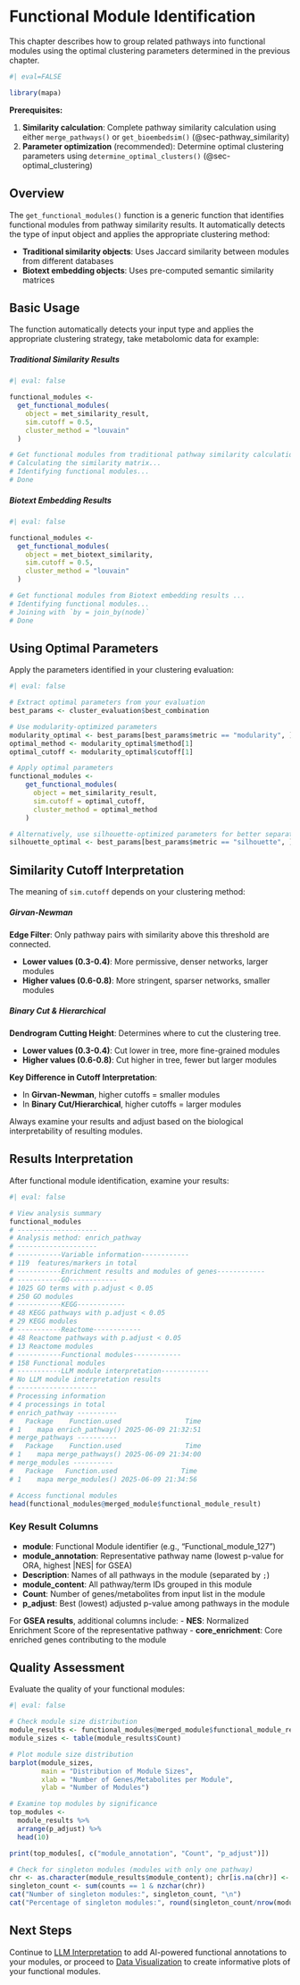 # Functional Module Identification {#sec-get_functional_modules}

This chapter describes how to group related pathways into functional modules using the optimal clustering parameters determined in the previous chapter.

```r
#| eval=FALSE

library(mapa)
```

::: callout-important
**Prerequisites:**

1.  **Similarity calculation**: Complete pathway similarity calculation using either `merge_pathways()` or `get_bioembedsim()` (@sec-pathway_similarity)
2.  **Parameter optimization** (recommended): Determine optimal clustering parameters using `determine_optimal_clusters()` (@sec-optimal_clustering)
:::

## Overview

The `get_functional_modules()` function is a generic function that identifies functional modules from pathway similarity results. It automatically detects the type of input object and applies the appropriate clustering method:

-   **Traditional similarity objects**: Uses Jaccard similarity between modules from different databases
-   **Biotext embedding objects**: Uses pre-computed semantic similarity matrices

## Basic Usage

The function automatically detects your input type and applies the appropriate clustering strategy, take metabolomic data for example:

::: panel-tabset
##### Traditional Similarity Results

```r
#| eval: false

functional_modules <- 
  get_functional_modules(
    object = met_similarity_result,
    sim.cutoff = 0.5,
    cluster_method = "louvain"
  )

# Get functional modules from traditional pathway similarity calculation results ...
# Calculating the similarity matrix...
# Identifying functional modules...
# Done
```

##### Biotext Embedding Results

```r
#| eval: false

functional_modules <- 
  get_functional_modules(
    object = met_biotext_similarity,
    sim.cutoff = 0.5,
    cluster_method = "louvain"
  )

# Get functional modules from Biotext embedding results ...
# Identifying functional modules...
# Joining with `by = join_by(node)`
# Done
```
:::

## Using Optimal Parameters

Apply the parameters identified in your clustering evaluation:

```r
#| eval: false

# Extract optimal parameters from your evaluation
best_params <- cluster_evaluation$best_combination

# Use modularity-optimized parameters
modularity_optimal <- best_params[best_params$metric == "modularity", ]
optimal_method <- modularity_optimal$method[1]
optimal_cutoff <- modularity_optimal$cutoff[1]

# Apply optimal parameters
functional_modules <- 
    get_functional_modules(
      object = met_similarity_result,
      sim.cutoff = optimal_cutoff,
      cluster_method = optimal_method
    )

# Alternatively, use silhouette-optimized parameters for better separation
silhouette_optimal <- best_params[best_params$metric == "silhouette", ]
```

## Similarity Cutoff Interpretation

The meaning of `sim.cutoff` depends on your clustering method:

::: panel-tabset
##### Girvan-Newman

**Edge Filter**: Only pathway pairs with similarity above this threshold are connected.

-   **Lower values (0.3-0.4)**: More permissive, denser networks, larger modules
-   **Higher values (0.6-0.8)**: More stringent, sparser networks, smaller modules

##### Binary Cut & Hierarchical

**Dendrogram Cutting Height**: Determines where to cut the clustering tree.

-   **Lower values (0.3-0.4)**: Cut lower in tree, more fine-grained modules\
-   **Higher values (0.6-0.8)**: Cut higher in tree, fewer but larger modules
:::

::: callout-note
**Key Difference in Cutoff Interpretation**:

-   In **Girvan-Newman**, higher cutoffs = smaller modules
-   In **Binary Cut/Hierarchical**, higher cutoffs = larger modules

Always examine your results and adjust based on the biological interpretability of resulting modules.
:::

## Results Interpretation

After functional module identification, examine your results:

```r
#| eval: false

# View analysis summary
functional_modules
# -------------------- 
# Analysis method: enrich_pathway 
# -------------------- 
# -----------Variable information------------
# 119  features/markers in total
# -----------Enrichment results and modules of genes------------
# -----------GO------------
# 1025 GO terms with p.adjust < 0.05 
# 250 GO modules 
# -----------KEGG------------
# 48 KEGG pathways with p.adjust < 0.05 
# 29 KEGG modules
# -----------Reactome------------
# 48 Reactome pathways with p.adjust < 0.05 
# 13 Reactome modules
# -----------Functional modules------------
# 158 Functional modules
# -----------LLM module interpretation------------
# No LLM module interpretation results
# -------------------- 
# Processing information
# 4 processings in total
# enrich_pathway ---------- 
#   Package    Function.used                Time
# 1    mapa enrich_pathway() 2025-06-09 21:32:51
# merge_pathways ---------- 
#   Package    Function.used                Time
# 1    mapa merge_pathways() 2025-06-09 21:34:00
# merge_modules ---------- 
#   Package   Function.used                Time
# 1    mapa merge_modules() 2025-06-09 21:34:56

# Access functional modules
head(functional_modules@merged_module$functional_module_result)
```

### Key Result Columns

-   **module**: Functional Module identifier (e.g., "Functional_module_127")
-   **module_annotation**: Representative pathway name (lowest p-value for ORA, highest \|NES\| for GSEA)
-   **Description**: Names of all pathways in the module (separated by `;`)
-   **module_content**: All pathway/term IDs grouped in this module
-   **Count**: Number of genes/metabolites from input list in the module
-   **p_adjust**: Best (lowest) adjusted p-value among pathways in the module

For **GSEA results**, additional columns include: - **NES**: Normalized Enrichment Score of the representative pathway - **core_enrichment**: Core enriched genes contributing to the module

## Quality Assessment

Evaluate the quality of your functional modules:

```r
#| eval: false

# Check module size distribution
module_results <- functional_modules@merged_module$functional_module_result
module_sizes <- table(module_results$Count)

# Plot module size distribution
barplot(module_sizes, 
        main = "Distribution of Module Sizes", 
        xlab = "Number of Genes/Metabolites per Module",
        ylab = "Number of Modules")

# Examine top modules by significance
top_modules <- 
  module_results %>%
  arrange(p_adjust) %>%
  head(10)

print(top_modules[, c("module_annotation", "Count", "p_adjust")])

# Check for singleton modules (modules with only one pathway)
chr <- as.character(module_results$module_content); chr[is.na(chr)] <- ""; counts <- lengths(strsplit(chr, ";", fixed = TRUE))
singleton_count <- sum(counts == 1 & nzchar(chr))
cat("Number of singleton modules:", singleton_count, "\n")
cat("Percentage of singleton modules:", round(singleton_count/nrow(module_results)*100, 1), "%\n")
```

## Next Steps

Continue to [LLM Interpretation](07_llm_interpretation.qmd) to add AI-powered functional annotations to your modules, or proceed to [Data Visualization](08_data_vis.qmd) to create informative plots of your functional modules.
